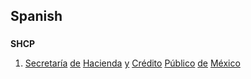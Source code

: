 ==Spanish==

==={{initialism|es}}===
'''SHCP'''

# [[secretaría|Secretaría]] [[de]] [[hacienda|Hacienda]] [[y]] [[crédito|Crédito]] [[público|Público]] [[de]] [[México]]